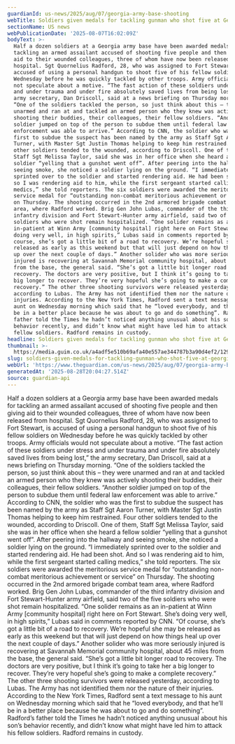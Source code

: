 ```yaml
---
guardianId: us-news/2025/aug/07/georgia-army-base-shooting
webTitle: Soldiers given medals for tackling gunman who shot five at Georgia base
sectionName: US news
webPublicationDate: '2025-08-07T16:02:09Z'
bodyText: >-
  Half a dozen soldiers at a Georgia army base have been awarded medals for
  tackling an armed assailant accused of shooting five people and then giving
  aid to their wounded colleagues, three of whom have now been released from
  hospital. Sgt Quornelius Radford, 28, who was assigned to Fort Stewart, is
  accused of using a personal handgun to shoot five of his fellow soldiers on
  Wednesday before he was quickly tackled by other troops. Army officials would
  not speculate about a motive. “The fast action of these soldiers under stress
  and under trauma and under fire absolutely saved lives from being lost,” the
  army secretary, Dan Driscoll, said at a news briefing on Thursday morning.
  “One of the soldiers tackled the person, so just think about this – they were
  unarmed and ran at and tackled an armed person who they knew was actively
  shooting their buddies, their colleagues, their fellow soldiers. “Another
  soldier jumped on top of the person to subdue them until federal law
  enforcement was able to arrive.” According to CNN, the soldier who was the
  first to subdue the suspect has been named by the army as Staff Sgt Aaron
  Turner, with Master Sgt Justin Thomas helping to keep him restrained. Four
  other soldiers tended to the wounded, according to Driscoll. One of them,
  Staff Sgt Melissa Taylor, said she was in her office when she heard a fellow
  soldier “yelling that a gunshot went off”. After peering into the hallway and
  seeing smoke, she noticed a soldier lying on the ground. “I immediately
  sprinted over to the soldier and started rendering aid. He had been shot. And
  so I was rendering aid to him, while the first sergeant started calling
  medics,” she told reporters. The six soldiers were awarded the meritorious
  service medal for “outstanding non-combat meritorious achievement or service”
  on Thursday. The shooting occurred in the 2nd armored brigade combat team
  area, where Radford worked. Brig Gen John Lubas, commander of the third
  infantry division and Fort Stewart-Hunter army airfield, said two of the five
  soldiers who were shot remain hospitalized. “One solider remains as an
  in-patient at Winn Army [community hospital] right here on Fort Stewart. She’s
  doing very well, in high spirits,” Lubas said in comments reported by CNN. “Of
  course, she’s got a little bit of a road to recovery. We’re hopeful she may be
  released as early as this weekend but that will just depend on how things heal
  up over the next couple of days.” Another solider who was more seriously
  injured is recovering at Savannah Memorial community hospital, about 45 miles
  from the base, the general said. “She’s got a little bit longer road to
  recovery. The doctors are very positive, but I think it’s going to take her a
  big longer to recover. They’re very hopeful she’s going to make a complete
  recovery.” The other three shooting survivors were released yesterday,
  according to Lubas. The Army has not identified them nor the nature of their
  injuries. According to the New York Times, Radford sent a text message to his
  aunt on Wednesday morning which said that he “loved everybody, and that he’ll
  be in a better place because he was about to go and do something”. Radford’s
  father told the Times he hadn’t noticed anything unusual about his son’s
  behavior recently, and didn’t know what might have led him to attack his
  fellow soldiers. Radford remains in custody.
headline: Soldiers given medals for tackling gunman who shot five at Georgia base
thumbnail: >-
  https://media.guim.co.uk/a4adf5e510b69afa40e557ae344787b3a90d4ef2/1293_64_2200_1760/500.jpg
slug: soldiers-given-medals-for-tackling-gunman-who-shot-five-at-georgia-base
webUrl: 'https://www.theguardian.com/us-news/2025/aug/07/georgia-army-base-shooting'
generatedAt: '2025-08-28T20:04:27.514Z'
source: guardian-api
---
```

Half a dozen soldiers at a Georgia army base have been awarded medals for tackling an armed assailant accused of shooting five people and then giving aid to their wounded colleagues, three of whom have now been released from hospital. Sgt Quornelius Radford, 28, who was assigned to Fort Stewart, is accused of using a personal handgun to shoot five of his fellow soldiers on Wednesday before he was quickly tackled by other troops. Army officials would not speculate about a motive. “The fast action of these soldiers under stress and under trauma and under fire absolutely saved lives from being lost,” the army secretary, Dan Driscoll, said at a news briefing on Thursday morning. “One of the soldiers tackled the person, so just think about this – they were unarmed and ran at and tackled an armed person who they knew was actively shooting their buddies, their colleagues, their fellow soldiers. “Another soldier jumped on top of the person to subdue them until federal law enforcement was able to arrive.” According to CNN, the soldier who was the first to subdue the suspect has been named by the army as Staff Sgt Aaron Turner, with Master Sgt Justin Thomas helping to keep him restrained. Four other soldiers tended to the wounded, according to Driscoll. One of them, Staff Sgt Melissa Taylor, said she was in her office when she heard a fellow soldier “yelling that a gunshot went off”. After peering into the hallway and seeing smoke, she noticed a soldier lying on the ground. “I immediately sprinted over to the soldier and started rendering aid. He had been shot. And so I was rendering aid to him, while the first sergeant started calling medics,” she told reporters. The six soldiers were awarded the meritorious service medal for “outstanding non-combat meritorious achievement or service” on Thursday. The shooting occurred in the 2nd armored brigade combat team area, where Radford worked. Brig Gen John Lubas, commander of the third infantry division and Fort Stewart-Hunter army airfield, said two of the five soldiers who were shot remain hospitalized. “One solider remains as an in-patient at Winn Army [community hospital] right here on Fort Stewart. She’s doing very well, in high spirits,” Lubas said in comments reported by CNN. “Of course, she’s got a little bit of a road to recovery. We’re hopeful she may be released as early as this weekend but that will just depend on how things heal up over the next couple of days.” Another solider who was more seriously injured is recovering at Savannah Memorial community hospital, about 45 miles from the base, the general said. “She’s got a little bit longer road to recovery. The doctors are very positive, but I think it’s going to take her a big longer to recover. They’re very hopeful she’s going to make a complete recovery.” The other three shooting survivors were released yesterday, according to Lubas. The Army has not identified them nor the nature of their injuries. According to the New York Times, Radford sent a text message to his aunt on Wednesday morning which said that he “loved everybody, and that he’ll be in a better place because he was about to go and do something”. Radford’s father told the Times he hadn’t noticed anything unusual about his son’s behavior recently, and didn’t know what might have led him to attack his fellow soldiers. Radford remains in custody.
